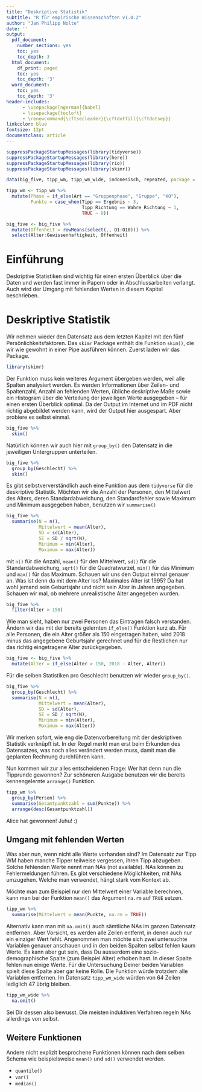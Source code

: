 ```yaml
---
title: "Deskriptive Statistik"
subtitle: "R für empirische Wissenschaften v1.0.2"
author: "Jan Philipp Nolte"
date: ''
output:
  pdf_document:
    number_sections: yes
    toc: yes
    toc_depth: 3
  html_document:
    df_print: paged
    toc: yes
    toc_depth: '3'
  word_document:
    toc: yes
    toc_depth: '3'
header-includes: 
      - \usepackage[ngerman]{babel}
      - \usepackage{tocloft}
      - \renewcommand{\cftsecleader}{\cftdotfill{\cftdotsep}} 
linkcolor: blue
fontsize: 12pt
documentclass: article
---
```


```r
suppressPackageStartupMessages(library(tidyverse))
suppressPackageStartupMessages(library(here))
suppressPackageStartupMessages(library(rio))
suppressPackageStartupMessages(library(skimr))

data(big_five, tipp_wm, tipp_wm_wide, indonesisch, repeated, package = "rBasics")

tipp_wm <- tipp_wm %>% 
  mutate(Phase = if_else(Art == "Gruppenphase", "Gruppe", "KO"),
         Punkte = case_when(Tipp == Ergebnis ~ 3,
                            Tipp_Richtung == Wahre_Richtung ~ 1,
                            TRUE ~ 0))

big_five <- big_five %>% 
  mutate(Offenheit = rowMeans(select(., O1:O10))) %>% 
  select(Alter:Gewissenhaftigkeit, Offenheit)
```

\newpage

# Einführung
Deskriptive Statistiken sind wichtig für einen ersten Überblick über die Daten und werden fast immer in Papern oder in Abschlussarbeiten verlangt. Auch wird der Umgang mit fehlenden Werten in diesem Kapitel beschrieben. 

# Deskriptive Statistik
Wir nehmen wieder den Datensatz aus dem letzten Kapitel mit den fünf Persönlichkeitsfaktoren. Das `skimr` Package enthält die Funktion `skim()`, die wir wie gewohnt in einer Pipe ausführen können. Zuerst laden wir das Package.
```r
library(skimr)
```

Der Funktion muss kein weiteres Argument übergeben werden, weil alle Spalten analysiert werden. Es werden Informationen über Zeilen- und Spaltenzahl, Anzahl an fehlenden Werten, übliche deskriptive Maße sowie ein Histogram über die Verteilung der jeweiligen Werte ausgegeben -- für einen ersten Überblick optimal. Da der Output im Internet und im PDF nicht richtig abgebildet werden kann, wird der Output hier ausgespart. Aber probiere es selbst einmal. 
```r
big_five %>% 
  skim()
```

Natürlich können wir auch hier mit `group_by()` den Datensatz in die jeweiligen Untergruppen unterteilen.
```r
big_five %>% 
  group_by(Geschlecht) %>% 
  skim()
```

Es gibt selbstververständlich auch eine Funktion aus dem `tidyverse` für die deskriptive Statistik. Möchten wir die Anzahl der Personen, den Mittelwert des Alters, deren Standardabweichung, den Standardfehler sowie Maximum und Minimum ausgegeben haben, benutzen wir `summarise()`
```r
big_five %>% 
  summarise(N = n(), 
            Mittelwert = mean(Alter),
            SD = sd(Alter),
            SE = SD / sqrt(N), 
            Minimum = min(Alter),
            Maximum = max(Alter))
```

mit `n()` für die Anzahl, `mean()` für den Mittelwert, `sd()` für die Standardabweichung, `sqrt()` für die Quadratwurzel, `min()` für das Minimum und `max()` für das Maximum. Schauen wir uns den Output einmal genauer an. Was ist denn da mit dem Alter los? Maximales Alter ist 1995? Da hat wohl jemand sein Geburtsjahr und nicht sein Alter in Jahren angegeben. Schauen wir mal, ob mehrere unrealistische Alter angegeben wurden.
```r
big_five %>% 
  filter(Alter > 150) 
```

Wie man sieht, haben nur zwei Personen das Eintragen falsch verstanden. Ändern wir das mit der bereits gelernten `if_else()` Funktion kurz ab. Für alle Personen, die ein Alter größer als 150 eingetragen haben, wird 2018 minus das angegebene Geburtsjahr gerechnet und für die Restlichen nur das richtig eingetragene Alter zurückgegeben. 
```r
big_five <- big_five %>% 
  mutate(Alter = if_else(Alter > 150, 2018 - Alter, Alter)) 
```

Für die selben Statistiken pro Geschlecht benutzen wir wieder `group_by()`.
```r
big_five %>% 
  group_by(Geschlecht) %>% 
  summarise(N = n(), 
            Mittelwert = mean(Alter),
            SD = sd(Alter),
            SE = SD / sqrt(N),
            Minimum = min(Alter),
            Maximum = max(Alter))
```

Wir merken sofort, wie eng die Datenvorbereitung mit der deskriptiven Statistik verknüpft ist. In der Regel merkt man erst beim Erkunden des Datensatzes, was noch alles verändert werden muss, damit man die geplanten Rechnung durchführen kann. 

Nun kommen wir zur alles entscheidenen Frage: Wer hat denn nun die Tipprunde gewonnen? Zur schöneren Ausgabe benutzen wir die bereits kennengelernte `arrange()` Funktion. 
```r
tipp_wm %>% 
  group_by(Person) %>% 
  summarise(Gesamtpunktzahl = sum(Punkte)) %>% 
  arrange(desc(Gesamtpunktzahl))
```

Alice hat gewonnen! Juhu! :)

## Umgang mit fehlenden Werten
Was aber nun, wenn nicht alle Werte vorhanden sind? Im Datensatz zur Tipp WM haben manche Tipper teilweise vergessen, ihren Tipp abzugeben. Solche fehlenden Werte nennt man NAs (not available). NAs können zu Fehlermeldungen führen. Es gibt verschiedene Möglichkeiten, mit NAs umzugehen. Welche man verwendet, hängt stark vom Kontext ab. 

Möchte man zum Beispiel nur den Mittelwert einer Variable berechnen, kann man bei der Funktion `mean()` das Argument `na.rm` auf `TRUE` setzen.
```r
tipp_wm %>% 
  summarise(Mittelwert = mean(Punkte, na.rm = TRUE))
```

Alternativ kann man mit `na.omit()` auch sämtliche NAs im ganzen Datensatz entfernen. Aber Vorsicht, es werden alle Zeilen entfernt, in denen auch nur ein einziger Wert fehlt. Angenommen man möchte sich zwei untersuchte Variablen genauer anschauen und in den beiden Spalten selbst fehlen kaum Werte. Es kann aber gut sein, dass Du ausserdem eine sozio-demographische Spalte (zum Beispiel Alter) erhoben hast. In dieser Spalte fehlen nun einige Werte. Für die Untersuchung Deiner beiden Variablen spielt diese Spalte aber gar keine Rolle. Die Funktion würde trotzdem alle Variablen entfernen. Im Datensatz `tipp_wm_wide` würden von 64 Zeilen lediglich 47 übrig bleiben.
```r
tipp_wm_wide %>% 
  na.omit() 
```

Sei Dir dessen also bewusst. Die meisten induktiven Verfahren regeln NAs allerdings von selbst.

## Weitere Funktionen
Andere nicht explizit besprochene Funktionen können nach dem selben Schema wie beispielsweise `mean()` und `sd()` verwendet werden.

* `quantile()`
* `var()`
* `median()`




